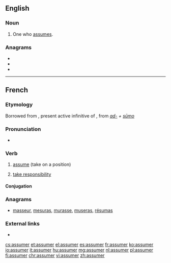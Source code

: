 ==English==

===Noun===
{{en-noun}}

# One who [[assume]]s.

===Anagrams===
* {{l|en|amusers}}
* {{l|en|Erasmus}}
* {{l|en|masseur}}

----

==French==

===Etymology===
Borrowed from {{etyl|la|fr}} {{m|la|assūmere}}, present active infinitive of {{m|la|assūmō}}, from ''[[ad-]] + [[sumo|sūmo]]''

===Pronunciation===
* {{IPA|/a.sy.me/|lang=fr}}

===Verb===
{{fr-verb}}

# {{lb|fr|transitive}} [[assume]] (take on a position)
# [[take responsibility]]

====Conjugation====
{{fr-conj-auto}}

===Anagrams===
* [[masseur#French|masseur]], [[mesuras#French|mesuras]], [[murasse#French|murasse]], [[museras#French|museras]], [[résumas#French|résumas]]

===External links===
* {{R:TLFi}}

[[cs:assumer]]
[[et:assumer]]
[[el:assumer]]
[[es:assumer]]
[[fr:assumer]]
[[ko:assumer]]
[[io:assumer]]
[[it:assumer]]
[[hu:assumer]]
[[mg:assumer]]
[[nl:assumer]]
[[pl:assumer]]
[[fi:assumer]]
[[chr:assumer]]
[[vi:assumer]]
[[zh:assumer]]